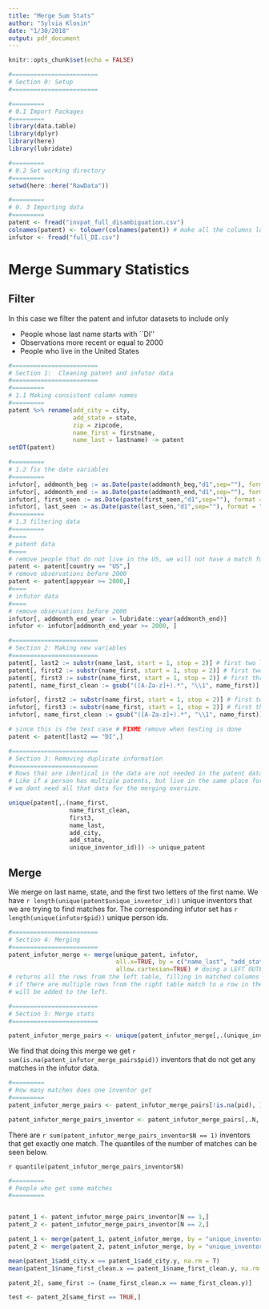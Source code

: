 ```yaml
---
title: "Merge Sum Stats"
author: "Sylvia Klosin"
date: "1/30/2018"
output: pdf_document
---
```


```r
knitr::opts_chunk$set(echo = FALSE)

#========================
# Section 0: Setup
#========================

#=========
# 0.1 Import Packages
#=========
library(data.table)
library(dplyr)
library(here)
library(lubridate)

#=========
# 0.2 Set working directory 
#=========
setwd(here::here("RawData"))

#=========
# 0. 3 Importing data
#=========
patent <- fread("invpat_full_disambiguation.csv")
colnames(patent) <- tolower(colnames(patent)) # make all the columns lower case
infutor <- fread("full_DI.csv")
```


# Merge Summary Statistics 

## Filter

In this case we filter the patent and infutor datasets to include only 

- People whose last name starts with ``DI''
- Observations more recent or equal to 2000
- People who live in the United States 


```r
#========================
# Section 1:  Cleaning patent and infutor data  
#========================
#=========
# 1.1 Making consistent column names
#=========
patent %>% rename(add_city = city,
                  add_state = state, 
                  zip = zipcode, 
                  name_first = firstname,
                  name_last = lastname) -> patent
setDT(patent)

#=========
# 1.2 fix the date variables 
#=========
infutor[, addmonth_beg := as.Date(paste(addmonth_beg,"d1",sep=""), format = "%Ym%md%d")]
infutor[, addmonth_end := as.Date(paste(addmonth_end,"d1",sep=""), format = "%Ym%md%d")]
infutor[, first_seen := as.Date(paste(first_seen,"d1",sep=""), format = "%Ym%md%d")]
infutor[, last_seen := as.Date(paste(last_seen,"d1",sep=""), format = "%Ym%md%d")]
#=========
# 1.3 filtering data
#=========
#====
# patent data
#====
# remove people that do not live in the US, we will not have a match for them 
patent <- patent[country == "US",]
# remove observations before 2000
patent <- patent[appyear >= 2000,]
#====
# infutor data
#====
# remove observations before 2000
infutor[, addmonth_end_year := lubridate::year(addmonth_end)]
infutor <- infutor[addmonth_end_year >= 2000, ]
```


```r
#========================
# Section 2: Making new variables  
#========================
patent[, last2 := substr(name_last, start = 1, stop = 2)] # first two letters of last name
patent[, first2 := substr(name_first, start = 1, stop = 2)] # first two letters of first name
patent[, first3 := substr(name_first, start = 1, stop = 2)] # first three letters of first name
patent[, name_first_clean := gsub("([A-Za-z]+).*", "\\1", name_first)] # remove the weird middle initals

infutor[, first2 := substr(name_first, start = 1, stop = 2)] # first two letters of first name
infutor[, first3 := substr(name_first, start = 1, stop = 2)] # first three letters of first name
infutor[, name_first_clean := gsub("([A-Za-z]+).*", "\\1", name_first)] # remove the weird middle initals

# since this is the test case # FIXME remove when testing is done
patent <- patent[last2 == "DI",]
```


```r
#========================
# Section 3: Removing duplicate information
#========================
# Rows that are identical in the data are not needed in the patent data. 
# Like if a person has multiple patents, but live in the same place for them, 
# we dont need all that data for the merging exersize. 

unique(patent[,.(name_first,
                 name_first_clean,
                 first3,
                 name_last,
                 add_city,
                 add_state,
                 unique_inventor_id)]) -> unique_patent
```

## Merge

We merge on last name, state, and the first two letters of the first name. We have `r length(unique(patent$unique_inventor_id))` unique inventors that we are trying to find matches for. The corresponding infutor set has `r length(unique(infutor$pid))` unique person ids. 

```r
#========================
# Section 4: Merging
#========================
patent_infutor_merge <- merge(unique_patent, infutor, 
                              all.x=TRUE, by = c("name_last", "add_state", "first3"),
                              allow.cartesian=TRUE) # doing a LEFT OUTER JOIN
# returns all the rows from the left table, filling in matched columns (or NA) from the right table
# if there are multiple rows from the right table match to a row in the left table, then new rows 
# will be added to the left. 
```



```r
#========================
# Section 5: Merge stats
#========================

patent_infutor_merge_pairs <- unique(patent_infutor_merge[,.(unique_inventor_id, pid)])
```


We find that doing this merge we get `r sum(is.na(patent_infutor_merge_pairs$pid))` inventors that do not get any matches in the infutor data. 


```r
#=========
# How many matches does one inventor get 
#=========
patent_infutor_merge_pairs <- patent_infutor_merge_pairs[!is.na(pid), ]

patent_infutor_merge_pairs_inventor <- patent_infutor_merge_pairs[,.N,.(unique_inventor_id)]
```

There are `r sum(patent_infutor_merge_pairs_inventor$N == 1)` inventors that get exactly one match. The quantiles of the number of matches can be seen below.  


` r quantile(patent_infutor_merge_pairs_inventor$N)`


```r
#=========
# People who get some matches
#=========


patent_1 <- patent_infutor_merge_pairs_inventor[N == 1,]
patent_2 <- patent_infutor_merge_pairs_inventor[N == 2,]

patent_1 <- merge(patent_1, patent_infutor_merge, by = "unique_inventor_id")
patent_2 <- merge(patent_2, patent_infutor_merge, by = "unique_inventor_id")

mean(patent_1$add_city.x == patent_1$add_city.y, na.rm = T)
mean(patent_1$name_first_clean.x == patent_1$name_first_clean.y, na.rm = T)

patent_2[, same_first := (name_first_clean.x == name_first_clean.y)]

test <- patent_2[same_first == TRUE,]
```





